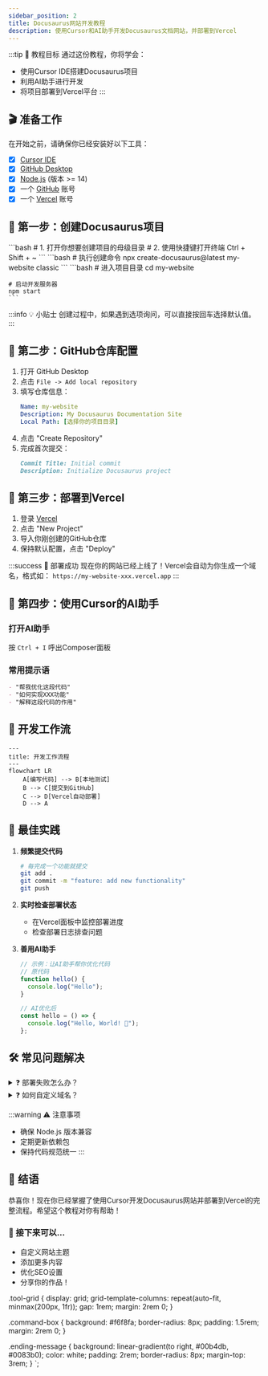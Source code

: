 ```yaml
---
sidebar_position: 2
title: Docusaurus网站开发教程
description: 使用Cursor和AI助手开发Docusaurus文档网站，并部署到Vercel
---
```



:::tip 🎯 教程目标
通过这份教程，你将学会：
- 使用Cursor IDE搭建Docusaurus项目
- 利用AI助手进行开发
- 将项目部署到Vercel平台
:::

## 🎬 准备工作

在开始之前，请确保你已经安装好以下工具：

<div className="tool-grid">

- [x] [Cursor IDE](https://cursor.sh)
- [x] [GitHub Desktop](https://desktop.github.com)
- [x] [Node.js](https://nodejs.org) (版本 >= 14)
- [x] 一个 [GitHub](https://github.com) 账号
- [x] 一个 [Vercel](https://vercel.com) 账号

</div>

## 🌟 第一步：创建Docusaurus项目

<Tabs>
  <TabItem value="step1" label="打开Cursor" default>
    ```bash
    # 1. 打开你想要创建项目的母级目录
    # 2. 使用快捷键打开终端
    Ctrl + Shift + ~
    ```
  </TabItem>
  <TabItem value="step2" label="创建项目">
    ```bash
    # 执行创建命令
    npx create-docusaurus@latest my-website classic
    ```
  </TabItem>
  <TabItem value="step3" label="打开项目">
    ```bash
    # 进入项目目录
    cd my-website
    
    # 启动开发服务器
    npm start
    ```
  </TabItem>
</Tabs>

:::info 💡 小贴士
创建过程中，如果遇到选项询问，可以直接按回车选择默认值。
:::

## 🔗 第二步：GitHub仓库配置

1. 打开 GitHub Desktop
2. 点击 `File -> Add local repository`
3. 填写仓库信息：
   ```yaml
   Name: my-website
   Description: My Docusaurus Documentation Site
   Local Path: [选择你的项目目录]
   ```
4. 点击 "Create Repository"
5. 完成首次提交：
   ```markdown
   Commit Title: Initial commit
   Description: Initialize Docusaurus project
   ```

## 🚀 第三步：部署到Vercel

1. 登录 [Vercel](https://vercel.com)
2. 点击 "New Project"
3. 导入你刚创建的GitHub仓库
4. 保持默认配置，点击 "Deploy"

:::success 🎉 部署成功
现在你的网站已经上线了！Vercel会自动为你生成一个域名，格式如：
`https://my-website-xxx.vercel.app`
:::

## 🤖 第四步：使用Cursor的AI助手

<div className="command-box">

### 打开AI助手
按 `Ctrl + I` 呼出Composer面板

### 常用提示语
```markdown
- "帮我优化这段代码"
- "如何实现XXX功能"
- "解释这段代码的作用"
```

</div>

## 📝 开发工作流

```mermaid
---
title: 开发工作流程
---
flowchart LR
    A[编写代码] --> B[本地测试]
    B --> C[提交到GitHub]
    C --> D[Vercel自动部署]
    D --> A
```

## 🎯 最佳实践

1. **频繁提交代码**
   ```bash
   # 每完成一个功能就提交
   git add .
   git commit -m "feature: add new functionality"
   git push
   ```

2. **实时检查部署状态**
   - 在Vercel面板中监控部署进度
   - 检查部署日志排查问题

3. **善用AI助手**
   ```javascript
   // 示例：让AI助手帮你优化代码
   // 原代码
   function hello() {
     console.log("Hello");
   }
   
   // AI优化后
   const hello = () => {
     console.log("Hello, World! 👋");
   };
   ```

## 🛠️ 常见问题解决

<details>
<summary>❓ 部署失败怎么办？</summary>

1. 检查 `package.json` 中的脚本配置
2. 查看Vercel的构建日志
3. 确保所有依赖都已正确安装

</details>

<details>
<summary>❓ 如何自定义域名？</summary>

1. 在Vercel项目设置中添加域名
2. 配置DNS记录
3. 等待DNS生效

</details>

:::warning ⚠️ 注意事项
- 确保 Node.js 版本兼容
- 定期更新依赖包
- 保持代码规范统一
:::

## 🎉 结语

恭喜你！现在你已经掌握了使用Cursor开发Docusaurus网站并部署到Vercel的完整流程。希望这个教程对你有帮助！

<div className="ending-message">

### 🌈 接下来可以...

- 自定义网站主题
- 添加更多内容
- 优化SEO设置
- 分享你的作品！

</div>

.tool-grid {
  display: grid;
  grid-template-columns: repeat(auto-fit, minmax(200px, 1fr));
  gap: 1rem;
  margin: 2rem 0;
}

.command-box {
  background: #f6f8fa;
  border-radius: 8px;
  padding: 1.5rem;
  margin: 2rem 0;
}

.ending-message {
  background: linear-gradient(to right, #00b4db, #0083b0);
  color: white;
  padding: 2rem;
  border-radius: 8px;
  margin-top: 3rem;
}
`; 
